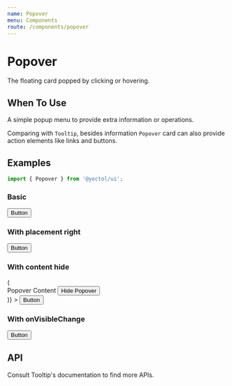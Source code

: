 ```yaml
---
name: Popover
menu: Components
route: /components/popover
---
```



# Popover

The floating card popped by clicking or hovering.

## When To Use

A simple popup menu to provide extra information or operations.

Comparing with `Tooltip`, besides information `Popover` card can also provide action elements like links and buttons.

## Examples

```js
import { Popover } from '@yoctol/ui';
```

### Basic

<Playground>
  <Popover title="Popover Title" content="Popover Content">
    <Button>Button</Button>
  </Popover>
</Playground>

### With placement right

<Playground>
  <Popover
    placement="right"
    title="Popover Title"
    content="Popover Content"
  >
    <Button>Button</Button>
  </Popover>
</Playground>

### With content hide

<Playground>
  <Popover
    placement="right"
    title="Title"
    content={hide => (
      <div>
        Popover Content
        <Button size="sm" onClick={hide}>Hide Popover</Button>
      </div>
    )}
  >
    <Button>Button</Button>
  </Popover>
</Playground>

### With onVisibleChange

<Playground>
  <Popover
    placement="right"
    title="Title"
    content="Popover content"
    onVisibleChange={console.log}
  >
    <Button>Button</Button>
  </Popover>
</Playground>


## API

<PropsTable of={Popover} />

<div>
Consult <Link to="/data-display/tooltip#properties">Tooltip's documentation</Link> to find more APIs.
</div>
